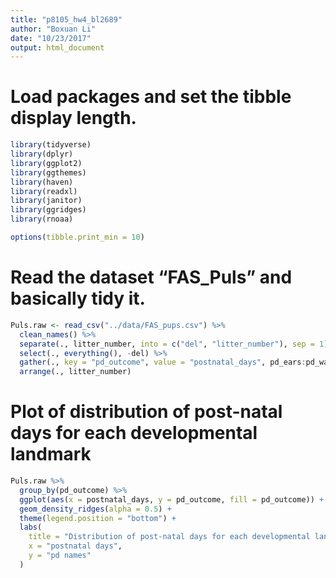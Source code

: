 ```yaml
---
title: "p8105_hw4_bl2689"
author: "Boxuan Li"
date: "10/23/2017"
output: html_document
---
```

# Load packages and set the tibble display length.
```r
library(tidyverse)
library(dplyr)
library(ggplot2)
library(ggthemes)
library(haven)
library(readxl)
library(janitor)
library(ggridges)
library(rnoaa)

options(tibble.print_min = 10)
```

# Read the dataset "FAS_Puls" and basically tidy it.
```r
Puls.raw <- read_csv("../data/FAS_pups.csv") %>%
  clean_names() %>%
  separate(., litter_number, into = c("del", "litter_number"), sep = 1) %>%
  select(., everything(), -del) %>%
  gather(., key = "pd_outcome", value = "postnatal_days", pd_ears:pd_walk, na.rm = T) %>%
  arrange(., litter_number)
```
# Plot of distribution of post-natal days for each developmental landmark
```r
Puls.raw %>% 
  group_by(pd_outcome) %>% 
  ggplot(aes(x = postnatal_days, y = pd_outcome, fill = pd_outcome)) +
  geom_density_ridges(alpha = 0.5) +
  theme(legend.position = "bottom") +
  labs(
    title = "Distribution of post-natal days for each developmental landmark",
    x = "postnatal days",
    y = "pd names"
  )
```